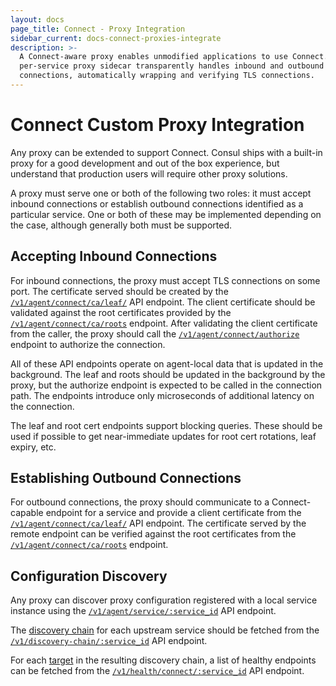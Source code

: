 ```yaml
---
layout: docs
page_title: Connect - Proxy Integration
sidebar_current: docs-connect-proxies-integrate
description: >-
  A Connect-aware proxy enables unmodified applications to use Connect. A
  per-service proxy sidecar transparently handles inbound and outbound service
  connections, automatically wrapping and verifying TLS connections.
---
```


# Connect Custom Proxy Integration

Any proxy can be extended to support Connect. Consul ships with a built-in
proxy for a good development and out of the box experience, but understand
that production users will require other proxy solutions.

A proxy must serve one or both of the following two roles: it must accept
inbound connections or establish outbound connections identified as a
particular service. One or both of these may be implemented depending on
the case, although generally both must be supported.

## Accepting Inbound Connections

For inbound connections, the proxy must accept TLS connections on some port.
The certificate served should be created by the
[`/v1/agent/connect/ca/leaf/`](/api/agent/connect.html) API endpoint.
The client certificate should be validated against the root certificates
provided by the
[`/v1/agent/connect/ca/roots`](/api/agent/connect.html) endpoint.
After validating the client certificate from the caller, the proxy should
call the
[`/v1/agent/connect/authorize`](/api/agent/connect.html) endpoint to
authorize the connection.

All of these API endpoints operate on agent-local data that is updated
in the background. The leaf and roots should be updated in the background
by the proxy, but the authorize endpoint is expected to be called in the
connection path. The endpoints introduce only microseconds of additional
latency on the connection.

The leaf and root cert endpoints support blocking queries. These should be
used if possible to get near-immediate updates for root cert rotations,
leaf expiry, etc.

## Establishing Outbound Connections

For outbound connections, the proxy should communicate to a
Connect-capable endpoint for a service and provide a client certificate
from the
[`/v1/agent/connect/ca/leaf/`](/api/agent/connect.html) API endpoint.
The certificate served by the remote endpoint can be verified against the
root certificates from the
[`/v1/agent/connect/ca/roots`](/api/agent/connect.html) endpoint.

## Configuration Discovery

Any proxy can discover proxy configuration registered with a local service
instance using the
[`/v1/agent/service/:service_id`](/api/agent/service.html#get-service-configuration)
API endpoint.

The [discovery chain](/docs/internals/discovery-chain.html) for each upstream
service should be fetched from the
[`/v1/discovery-chain/:service_id`](/api/discovery-chain.html) API endpoint.

For each [target](/docs/internals/discovery-chain.html#targets) in the
resulting discovery chain, a list of healthy endpoints can be fetched from the
[`/v1/health/connect/:service_id`](/api/health.html#list-nodes-for-connect-capable-service)
API endpoint.

